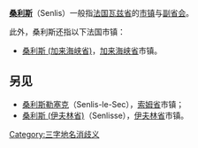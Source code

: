 {{消歧义}}
'''[[桑利斯|桑利斯]]'''（Senlis）一般指[[法国|法国]][[瓦兹省|瓦兹省]]的[[市镇_(法国)|市镇]]与[[副省会|副省会]]。

此外，桑利斯还指以下法国市镇：

*[[桑利斯_(加来海峡省)|桑利斯 (加来海峡省)]]，[[加来海峡省|加来海峡省]]市镇。

== 另见 ==

*[[桑利斯勒塞克|桑利斯勒塞克]]（Senlis-le-Sec），[[索姆省|索姆省]]市镇；
*[[桑利斯_(伊夫林省)|桑利斯 (伊夫林省)]]（Senlisse），[[伊夫林省|伊夫林省]]市镇。

[[Category:三字地名消歧义|Category:三字地名消歧义]]
